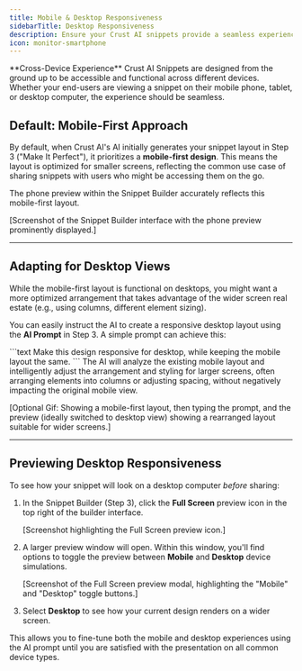 ```yaml
---
title: Mobile & Desktop Responsiveness
sidebarTitle: Desktop Responsiveness
description: Ensure your Crust AI snippets provide a seamless experience across mobile, tablet, and desktop devices.
icon: monitor-smartphone
---
```


<Tip icon="smartphone">
  **Cross-Device Experience**  
  Crust AI Snippets are designed from the ground up to be accessible and functional across different devices. Whether your end-users are viewing a snippet on their mobile phone, tablet, or desktop computer, the experience should be seamless.
</Tip>

## Default: Mobile-First Approach

By default, when Crust AI's AI initially generates your snippet layout in Step 3 ("Make It Perfect"), it prioritizes a **mobile-first design**. This means the layout is optimized for smaller screens, reflecting the common use case of sharing snippets with users who might be accessing them on the go.

The phone preview within the Snippet Builder accurately reflects this mobile-first layout.

[Screenshot of the Snippet Builder interface with the phone preview prominently displayed.]

---

## Adapting for Desktop Views

While the mobile-first layout is functional on desktops, you might want a more optimized arrangement that takes advantage of the wider screen real estate (e.g., using columns, different element sizing).

You can easily instruct the AI to create a responsive desktop layout using the **AI Prompt** in Step 3. A simple prompt can achieve this:

<Accordion title="Example Prompt: Desktop Responsiveness">
```text
Make this design responsive for desktop, while keeping the mobile layout the same.
```
The AI will analyze the existing mobile layout and intelligently adjust the arrangement and styling for larger screens, often arranging elements into columns or adjusting spacing, without negatively impacting the original mobile view.
</Accordion>

[Optional Gif: Showing a mobile-first layout, then typing the prompt, and the preview (ideally switched to desktop view) showing a rearranged layout suitable for wider screens.]

---

## Previewing Desktop Responsiveness

To see how your snippet will look on a desktop computer *before* sharing:

1.  In the Snippet Builder (Step 3), click the **Full Screen** preview icon <Icon icon="expand" /> in the top right of the builder interface.

    [Screenshot highlighting the Full Screen preview icon.]

2.  A larger preview window will open. Within this window, you'll find options to toggle the preview between **Mobile** and **Desktop** device simulations.

    [Screenshot of the Full Screen preview modal, highlighting the "Mobile" and "Desktop" toggle buttons.]

3.  Select **Desktop** to see how your current design renders on a wider screen.

This allows you to fine-tune both the mobile and desktop experiences using the AI prompt until you are satisfied with the presentation on all common device types.